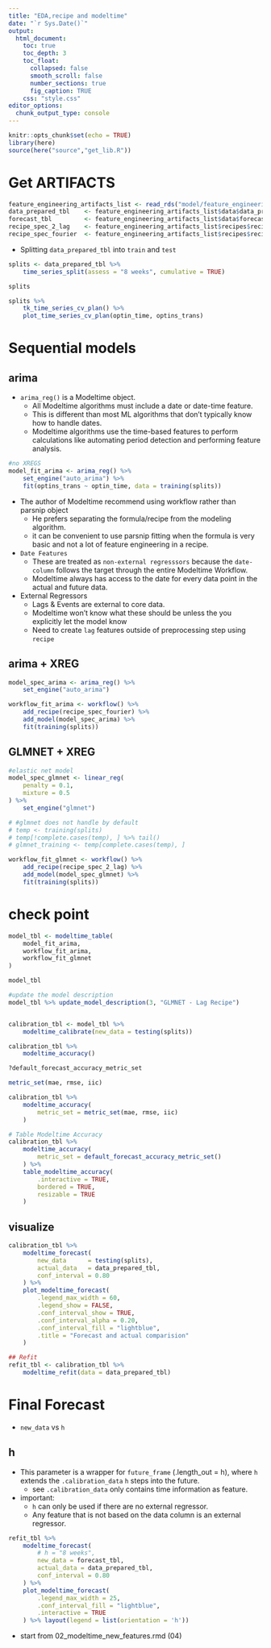 ```yaml
---
title: "EDA,recipe and modeltime"
date: "`r Sys.Date()`"
output:
  html_document:
    toc: true
    toc_depth: 3
    toc_float: 
      collapsed: false
      smooth_scroll: false
      number_sections: true
      fig_caption: TRUE
    css: "style.css"
editor_options: 
  chunk_output_type: console
---
```


```r
knitr::opts_chunk$set(echo = TRUE)
library(here)
source(here("source","get_lib.R"))
```

<style>
.table-hover > tbody > tr:hover { 
  background-color: #f4f442;
}
</style>

# Get ARTIFACTS 

```r
feature_engineering_artifacts_list <- read_rds("model/feature_engineering_artifacts_list.rds")
data_prepared_tbl    <- feature_engineering_artifacts_list$data$data_prepared_tbl
forecast_tbl         <- feature_engineering_artifacts_list$data$forecast_tbl
recipe_spec_2_lag    <- feature_engineering_artifacts_list$recipes$recipe_spec_2
recipe_spec_fourier  <- feature_engineering_artifacts_list$recipes$recipe_spec_fourier 
```

- Splitting `data_prepared_tbl` into `train` and `test` 

```r
splits <- data_prepared_tbl %>%
    time_series_split(assess = "8 weeks", cumulative = TRUE)

splits

splits %>%
    tk_time_series_cv_plan() %>%
    plot_time_series_cv_plan(optin_time, optins_trans)
```

# Sequential models

## arima 

- `arima_reg()` is a Modeltime object.
    - All Modeltime algorithms must include a date or date-time feature.
    - This is different than most ML algorithms that don't typically know how to handle dates.
    - Modeltime algorithms use the time-based features to perform calculations like automating period detection and performing feature analysis. 

```r
#no XREGS
model_fit_arima <- arima_reg() %>%
    set_engine("auto_arima") %>%
    fit(optins_trans ~ optin_time, data = training(splits))
```


- The author of Modeltime recommend using workflow rather than parsnip object
    - He prefers separating the formula/recipe from the modeling algorithm.
    - it can be convenient to use parsnip fitting when the formula is very basic and not a lot of feature engineering in a recipe. 
    
- `Date Features`
    - These are treated as `non-external regresssors` because the `date-column` follows the target through the entire Modeltime Workflow.
    - Modeltime always has access to the date for every data point in the actual and future data. 
    
- External Regressors
    - Lags & Events are external to core data.
    - Modeltime won't know what these should be unless the you explicitly let the model know
    - Need to create `lag` features outside of preprocessing step using `recipe`

## arima + XREG
    
```r
model_spec_arima <- arima_reg() %>%
    set_engine("auto_arima")

workflow_fit_arima <- workflow() %>%
    add_recipe(recipe_spec_fourier) %>%
    add_model(model_spec_arima) %>%
    fit(training(splits))
```

## GLMNET + XREG

```r
#elastic net model
model_spec_glmnet <- linear_reg(
    penalty = 0.1,
    mixture = 0.5
) %>%
    set_engine("glmnet")

# #glmnet does not handle by default
# temp <- training(splits)
# temp[!complete.cases(temp), ] %>% tail()
# glmnet_training <- temp[complete.cases(temp), ]

workflow_fit_glmnet <- workflow() %>%
    add_recipe(recipe_spec_2_lag) %>%
    add_model(model_spec_glmnet) %>%
    fit(training(splits))
```


# check point

```r
model_tbl <- modeltime_table(
    model_fit_arima,
    workflow_fit_arima,
    workflow_fit_glmnet
)

model_tbl

#update the model description 
model_tbl %>% update_model_description(3, "GLMNET - Lag Recipe")


calibration_tbl <- model_tbl %>%
    modeltime_calibrate(new_data = testing(splits))

calibration_tbl %>%
    modeltime_accuracy()
```

```r
?default_forecast_accuracy_metric_set

metric_set(mae, rmse, iic)

calibration_tbl %>%
    modeltime_accuracy(
        metric_set = metric_set(mae, rmse, iic)
    )
```


```r
# Table Modeltime Accuracy
calibration_tbl %>%
    modeltime_accuracy(
        metric_set = default_forecast_accuracy_metric_set()
    ) %>%
    table_modeltime_accuracy(
        .interactive = TRUE,
        bordered = TRUE, 
        resizable = TRUE
    )
```

## visualize

```r
calibration_tbl %>%
    modeltime_forecast(
        new_data      = testing(splits),
        actual_data   = data_prepared_tbl,
        conf_interval = 0.80
    ) %>%
    plot_modeltime_forecast(
        .legend_max_width = 60,
        .legend_show = FALSE,
        .conf_interval_show = TRUE,
        .conf_interval_alpha = 0.20,
        .conf_interval_fill = "lightblue",
        .title = "Forecast and actual comparision"
    )
```

```r
## Refit 
refit_tbl <- calibration_tbl %>%
    modeltime_refit(data = data_prepared_tbl)
```

# Final Forecast

- `new_data` vs `h`

## h

- This parameter is a wrapper for `future_frame` (.length_out = h), where `h` extends the `.calibration_data` `h` steps into the future.
    - see `.calibration_data` only contains time information as feature. 

- important:
    - `h` can only be used if there are no external regressor.
    - Any feature that is not based on the data column is an external regressor.

```r
refit_tbl %>%
    modeltime_forecast(
        # h = "8 weeks",
        new_data = forecast_tbl,
        actual_data = data_prepared_tbl,
        conf_interval = 0.80
    ) %>%
    plot_modeltime_forecast(
        .legend_max_width = 25,
        .conf_interval_fill = "lightblue",
        .interactive = TRUE
    ) %>% layout(legend = list(orientation = 'h'))
```

- start from 02_modeltime_new_features.rmd (04)
